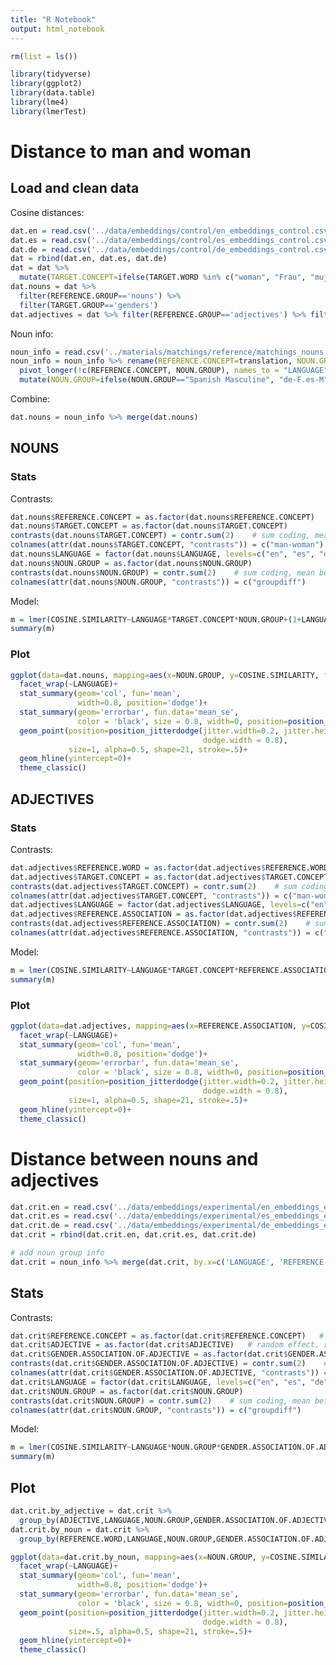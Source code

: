 ```yaml
---
title: "R Notebook"
output: html_notebook
---
```



```r
rm(list = ls())

library(tidyverse)
library(ggplot2)
library(data.table)
library(lme4)
library(lmerTest)
```

# Distance to man and woman

## Load and clean data

Cosine distances:
```r
dat.en = read.csv('../data/embeddings/control/en_embeddings_control.csv') 
dat.es = read.csv('../data/embeddings/control/es_embeddings_control.csv')
dat.de = read.csv('../data/embeddings/control/de_embeddings_control.csv')
dat = rbind(dat.en, dat.es, dat.de)
dat = dat %>% 
  mutate(TARGET.CONCEPT=ifelse(TARGET.WORD %in% c("woman", "Frau", "mujer"), "woman", "man"))
dat.nouns = dat %>% 
  filter(REFERENCE.GROUP=='nouns') %>% 
  filter(TARGET.GROUP=='genders') 
dat.adjectives = dat %>% filter(REFERENCE.GROUP=='adjectives') %>% filter(TARGET.GROUP=='genders')
```

Noun info:
```r
noun_info = read.csv('../materials/matchings/reference/matchings_nouns.csv')
noun_info = noun_info %>% rename(REFERENCE.CONCEPT=translation, NOUN.GROUP=Group) %>%
  pivot_longer(!c(REFERENCE.CONCEPT, NOUN.GROUP), names_to = "LANGUAGE", values_to = "REFERENCE.WORD") %>%
  mutate(NOUN.GROUP=ifelse(NOUN.GROUP=="Spanish Masculine", "de-F.es-M", "de-M.es-F"))
```

Combine:
```r
dat.nouns = noun_info %>% merge(dat.nouns)
```

## NOUNS

### Stats

Contrasts:
```r
dat.nouns$REFERENCE.CONCEPT = as.factor(dat.nouns$REFERENCE.CONCEPT)   # random effect, reference level doesn't matter
dat.nouns$TARGET.CONCEPT = as.factor(dat.nouns$TARGET.CONCEPT)
contrasts(dat.nouns$TARGET.CONCEPT) = contr.sum(2)    # sum coding, mean between man and woman is the reference level
colnames(attr(dat.nouns$TARGET.CONCEPT, "contrasts")) = c("man-woman")
dat.nouns$LANGUAGE = factor(dat.nouns$LANGUAGE, levels=c("en", "es", "de"))   # dummy coding, en is the reference level
dat.nouns$NOUN.GROUP = as.factor(dat.nouns$NOUN.GROUP)
contrasts(dat.nouns$NOUN.GROUP) = contr.sum(2)    # sum coding, mean between man and woman is the reference level
colnames(attr(dat.nouns$NOUN.GROUP, "contrasts")) = c("groupdiff")
```

Model:
```r
m = lmer(COSINE.SIMILARITY~LANGUAGE*TARGET.CONCEPT*NOUN.GROUP+(1+LANGUAGE|REFERENCE.CONCEPT), data=dat.nouns, REML=FALSE)
summary(m)
```

### Plot

```r
ggplot(data=dat.nouns, mapping=aes(x=NOUN.GROUP, y=COSINE.SIMILARITY, fill=TARGET.CONCEPT))+
  facet_wrap(~LANGUAGE)+
  stat_summary(geom='col', fun='mean',
               width=0.8, position='dodge')+
  stat_summary(geom='errorbar', fun.data='mean_se',
               color = 'black', size = 0.8, width=0, position=position_dodge(width=0.8))+
  geom_point(position=position_jitterdodge(jitter.width=0.2, jitter.height=0,
                                           dodge.width = 0.8), 
             size=1, alpha=0.5, shape=21, stroke=.5)+
  geom_hline(yintercept=0)+
  theme_classic()
```
## ADJECTIVES

### Stats

Contrasts:
```r
dat.adjectives$REFERENCE.WORD = as.factor(dat.adjectives$REFERENCE.WORD)   # random effect, reference level doesn't matter
dat.adjectives$TARGET.CONCEPT = as.factor(dat.adjectives$TARGET.CONCEPT)
contrasts(dat.adjectives$TARGET.CONCEPT) = contr.sum(2)    # sum coding, mean between man and woman is the reference level
colnames(attr(dat.adjectives$TARGET.CONCEPT, "contrasts")) = c("man-woman")
dat.adjectives$LANGUAGE = factor(dat.adjectives$LANGUAGE, levels=c("en", "es", "de"))   # dummy coding, en is the reference level
dat.adjectives$REFERENCE.ASSOCIATION = as.factor(dat.adjectives$REFERENCE.ASSOCIATION)
contrasts(dat.adjectives$REFERENCE.ASSOCIATION) = contr.sum(2)    # sum coding, mean between man and woman is the reference level
colnames(attr(dat.adjectives$REFERENCE.ASSOCIATION, "contrasts")) = c("man-woman")
```

Model:
```r
m = lmer(COSINE.SIMILARITY~LANGUAGE*TARGET.CONCEPT*REFERENCE.ASSOCIATION+(1|REFERENCE.WORD), data=dat.adjectives, REML=FALSE)
summary(m)
```

### Plot

```r
ggplot(data=dat.adjectives, mapping=aes(x=REFERENCE.ASSOCIATION, y=COSINE.SIMILARITY, fill=TARGET.CONCEPT))+
  facet_wrap(~LANGUAGE)+
  stat_summary(geom='col', fun='mean',
               width=0.8, position='dodge')+
  stat_summary(geom='errorbar', fun.data='mean_se',
               color = 'black', size = 0.8, width=0, position=position_dodge(width=0.8))+
  geom_point(position=position_jitterdodge(jitter.width=0.2, jitter.height=0,
                                           dodge.width = 0.8), 
             size=1, alpha=0.5, shape=21, stroke=.5)+
  geom_hline(yintercept=0)+
  theme_classic()
```


# Distance between nouns and adjectives
```r
dat.crit.en = read.csv('../data/embeddings/experimental/en_embeddings_experimental.csv')
dat.crit.es = read.csv('../data/embeddings/experimental/es_embeddings_experimental.csv')
dat.crit.de = read.csv('../data/embeddings/experimental/de_embeddings_experimental.csv')
dat.crit = rbind(dat.crit.en, dat.crit.es, dat.crit.de)

# add noun group info
dat.crit = noun_info %>% merge(dat.crit, by.x=c('LANGUAGE', 'REFERENCE.WORD'), by.y=c('LANGUAGE', 'NOUN'))
```

## Stats

Contrasts:
```r
dat.crit$REFERENCE.CONCEPT = as.factor(dat.crit$REFERENCE.CONCEPT)   # random effect, reference level doesn't matter
dat.crit$ADJECTIVE = as.factor(dat.crit$ADJECTIVE)   # random effect, reference level doesn't matter
dat.crit$GENDER.ASSOCIATION.OF.ADJECTIVE = as.factor(dat.crit$GENDER.ASSOCIATION.OF.ADJECTIVE)
contrasts(dat.crit$GENDER.ASSOCIATION.OF.ADJECTIVE) = contr.sum(2)    # sum coding, mean between man and woman is the reference level
colnames(attr(dat.crit$GENDER.ASSOCIATION.OF.ADJECTIVE, "contrasts")) = c("masc-fem")
dat.crit$LANGUAGE = factor(dat.crit$LANGUAGE, levels=c("en", "es", "de"))   # dummy coding, en is the reference level
dat.crit$NOUN.GROUP = as.factor(dat.crit$NOUN.GROUP)
contrasts(dat.crit$NOUN.GROUP) = contr.sum(2)    # sum coding, mean between man and woman is the reference level
colnames(attr(dat.crit$NOUN.GROUP, "contrasts")) = c("groupdiff")
```

Model:
```r
m = lmer(COSINE.SIMILARITY~LANGUAGE*NOUN.GROUP*GENDER.ASSOCIATION.OF.ADJECTIVE+(1+LANGUAGE|REFERENCE.CONCEPT)+(1|ADJECTIVE), data=dat.crit, REML=FALSE)
summary(m)
```

## Plot

```r

dat.crit.by_adjective = dat.crit %>%
  group_by(ADJECTIVE,LANGUAGE,NOUN.GROUP,GENDER.ASSOCIATION.OF.ADJECTIVE) %>% summarize(COSINE.SIMILARITY=mean(COSINE.SIMILARITY))
dat.crit.by_noun = dat.crit %>%
  group_by(REFERENCE.WORD,LANGUAGE,NOUN.GROUP,GENDER.ASSOCIATION.OF.ADJECTIVE) %>% summarize(COSINE.SIMILARITY=mean(COSINE.SIMILARITY))

ggplot(data=dat.crit.by_noun, mapping=aes(x=NOUN.GROUP, y=COSINE.SIMILARITY, fill=GENDER.ASSOCIATION.OF.ADJECTIVE))+
  facet_wrap(~LANGUAGE)+
  stat_summary(geom='col', fun='mean',
               width=0.8, position='dodge')+
  stat_summary(geom='errorbar', fun.data='mean_se',
               color = 'black', size = 0.8, width=0, position=position_dodge(width=0.8))+
  geom_point(position=position_jitterdodge(jitter.width=0.2, jitter.height=0,
                                           dodge.width = 0.8), 
             size=.5, alpha=0.5, shape=21, stroke=.5)+
  geom_hline(yintercept=0)+
  theme_classic()
```


